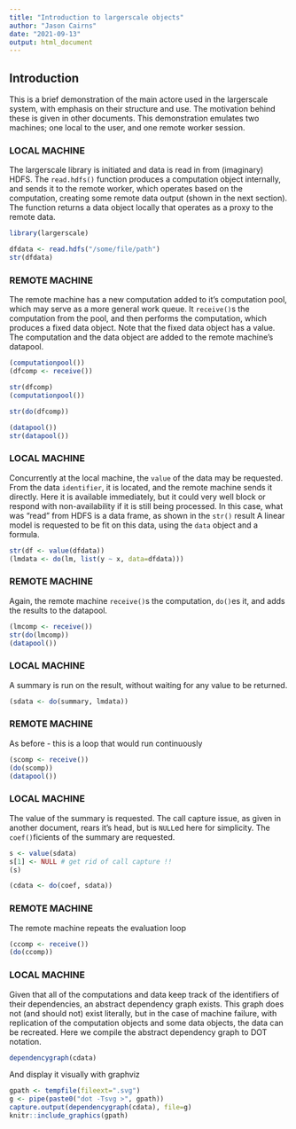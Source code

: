 ```yaml
---
title: "Introduction to largerscale objects"
author: "Jason Cairns"
date: "2021-09-13"
output: html_document
---
```


## Introduction

This is a brief demonstration of the main actore used in the largerscale system, with emphasis on their structure and use.
The motivation behind these is given in other documents.
This demonstration emulates two machines; one local to the user, and one remote worker session.

### LOCAL MACHINE

The largerscale library is initiated and data is read in from (imaginary) HDFS.
The `read.hdfs()` function produces a computation object internally, and sends it to the remote worker, which operates based on the computation, creating some remote data output (shown in the next section).
The function returns a data object locally that operates as a proxy to the remote data.

```r
library(largerscale)

dfdata <- read.hdfs("/some/file/path")
str(dfdata)
```

### REMOTE MACHINE

The remote machine has a new computation added to it's computation pool, which may serve as a more general work queue.
It `receive()`s the computation from the pool, and then performs the computation, which produces a fixed data object.
Note that the fixed data object has a value.
The computation and the data object are added to the remote machine's datapool.

```r
(computationpool())
(dfcomp <- receive())

str(dfcomp)
(computationpool())

str(do(dfcomp))

(datapool())
str(datapool())
```

### LOCAL MACHINE

Concurrently at the local machine, the `value` of the data may be requested.
From the data `identifier`, it is located, and the remote machine sends it directly.
Here it is available immediately, but it could very well block or respond with non-availability if it is still being processed.
In this case, what was "read" from HDFS is a data frame, as shown in the `str()` result
A linear model is requested to be fit on this data, using the `data` object and a formula.


```r
str(df <- value(dfdata))
(lmdata <- do(lm, list(y ~ x, data=dfdata)))
```

### REMOTE MACHINE

Again, the remote machine `receive()`s the computation, `do()`es it, and adds the results to the datapool.

```r
(lmcomp <- receive())
str(do(lmcomp))
(datapool())
```

### LOCAL MACHINE

A summary is run on the result, without waiting for any value to be returned.

```r
(sdata <- do(summary, lmdata))
```

### REMOTE MACHINE

As before - this is a loop that would run continuously

```r
(scomp <- receive())
(do(scomp))
(datapool())
```

### LOCAL MACHINE

The value of the summary is requested.
The call capture issue, as given in another document, rears it's head, but is `NULL`ed here for simplicity.
The `coef()`ficients of the summary are requested.

```r
s <- value(sdata)
s[1] <- NULL # get rid of call capture !!
(s)

(cdata <- do(coef, sdata))
```

### REMOTE MACHINE

The remote machine repeats the evaluation loop

```r
(ccomp <- receive())
(do(ccomp))
```

### LOCAL MACHINE

Given that all of the computations and data keep track of the identifiers of their dependencies, an abstract dependency graph exists.
This graph does not (and should not) exist literally, but in the case of machine failure, with replication of the computation objects and some data objects, the data can be recreated.
Here we compile the abstract dependency graph to DOT notation.

```r
dependencygraph(cdata)
```

And display it visually with graphviz

```r
gpath <- tempfile(fileext=".svg")
g <- pipe(paste0("dot -Tsvg >", gpath))
capture.output(dependencygraph(cdata), file=g)
knitr::include_graphics(gpath)
```
